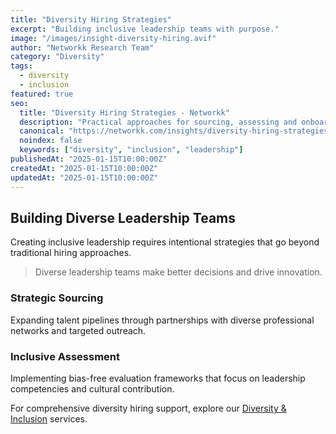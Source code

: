 ```yaml
---
title: "Diversity Hiring Strategies"
excerpt: "Building inclusive leadership teams with purpose."
image: "/images/insight-diversity-hiring.avif"
author: "Networkk Research Team"
category: "Diversity"
tags:
  - diversity
  - inclusion
featured: true
seo:
  title: "Diversity Hiring Strategies - Networkk"
  description: "Practical approaches for sourcing, assessing and onboarding diverse executives to build inclusive cultures and stronger decision-making at the top."
  canonical: "https://networkk.com/insights/diversity-hiring-strategies/"
  noindex: false
  keywords: ["diversity", "inclusion", "leadership"]
publishedAt: "2025-01-15T10:00:00Z"
createdAt: "2025-01-15T10:00:00Z"
updatedAt: "2025-01-15T10:00:00Z"
---
```


## Building Diverse Leadership Teams

Creating inclusive leadership requires intentional strategies that go beyond traditional hiring approaches.

> Diverse leadership teams make better decisions and drive innovation.

### Strategic Sourcing

Expanding talent pipelines through partnerships with diverse professional networks and targeted outreach.

### Inclusive Assessment

Implementing bias-free evaluation frameworks that focus on leadership competencies and cultural contribution.

For comprehensive diversity hiring support, explore our [Diversity & Inclusion](/services/diversity-inclusion) services.
